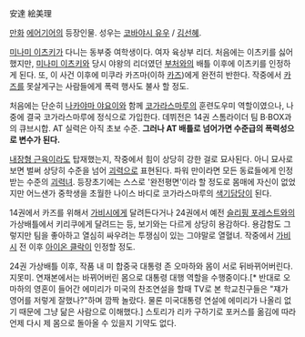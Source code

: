 安達 絵美理

[[만화]] [[에어기어]]의 등장인물. 성우는 [[코바야시 유우]] / [[김선혜]].

[[미나미 이츠키]]가 다니는 동부중 여학생이다. 여자 육상부 리더. 
처음에는 이츠키를 싫어했지만, [[미나미 이츠키]]와 당시 야왕의 리더였던 [[부처]]와의 배틀 이후에 이츠키를 인정하게 된다. 또, 이 사건 이후에 미쿠라 카즈마(이하 [[카즈]])에게 완전히 반한다. 작중에서 [[카즈]]를 못살게구는 사람들에게 폭력 행사도 불사 할 정도.

처음에는 단순히 [[나카야마 야요이]]와 함께 [[코가라스마루]]의 훈련도우미 역할이였으나, 나중에 결국 코가라스마루에 정식으로 가입한다. 
데뷔전은 14권 스톰라이더 팀 B·BOX과의 큐브시합. AT 실력은 아직 초보 수준. '''그러나 AT 배틀로 넘어가면 수준급의 폭력성으로 변수가 된다.'''

[[내장형 근육]]이라도 탑재했는지, 작중에서 힘이 상당히 강한 걸로 묘사된다. 아니 묘사로 보면 벌써 상당히 수준을 넘어 [[괴력]]으로 표현된다. 파워 만이라면 모든 동료들에게 인정 받는 수준의 [[괴력녀]]. 등장초기에는 스스로 '완전평면'이라 할 정도로 몸매에 자신이 없었지만 어느샌가 중학생을 초월한 나이스 바디로 코가라스마루의 [[색기담당]]이 된다.

14권에서 카즈를 위해서 [[가비시]]에게 달려든다거나 24권에서 예전 [[슬리핑 포레스트]]와의 가상배틀에서 키리쿠에게 달려드는 등, 보기와는 다르게 상당히 용감하다. 용감함도 그렇지만 팀을 좋아하고 열심히 싸우려는 투쟁심이 있는 그야말로 열혈녀. 작중에서 [[가비시]] 전 이후 [[아이온 클락]]이 인정할 정도.

24권 가상배틀 이후, 작품 내 미 합중국 대통령 존 오마하와 몸이 서로 뒤바뀌어버린다. 지못미.
연재본에서는 바뀌어버린 몸으로 대통령 대행 역할을 수행중이다.[* 반대로 오마하의 영혼이 들어간 에미리가 미국의 찬조연설을 할때 TV로 본 학교친구들은 "쟤가 영어를 저렇게 잘했나?"하며 깜짝 놀랐다. 물론 미국대통령 연설에 에미리가 나올리 없기 때문에 그냥 닮은 사람으로 이해했다.] 스토리가 리카 구하기로 포커스를 옮김에 따라 언제 다시 제 몸으로 돌아올 수 있을지 기약도 없다.
